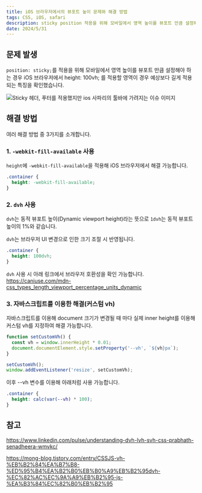```yaml
---
title: iOS 브라우저에서의 뷰포트 높이 문제와 해결 방법
tags: CSS, iOS, safari
description: sticky position 적용을 위해 모바일에서 영역 높이를 뷰포트 만큼 설정해야 하는 경우 iOS 브라우저에서 height 100vh 를 적용할 영역이 경우 예상보다 길게 적용되는 특징을 확인했습니다.
date: 2024/5/31
---
```



## 문제 발생

`position: sticky;`를 적용을 위해 모바일에서 영역 높이를 뷰포트 만큼 설정해야 하는 경우 iOS 브라우저에서 height: 100vh; 를 적용할 영역이 경우 예상보다 길게 적용되는 특징을 확인했습니다.

![Sticky 헤더, 푸터를 적용했지만 ios 사파리의 툴바에 가려지는 이슈 이미지](https://velog.velcdn.com/images/freejak5520/post/f6a026a7-4d87-435f-98df-2d6144fbff89/image.png)

## 해결 방법

여러 해결 방법 중 3가지를 소개합니다.

### 1. `-webkit-fill-available` 사용

`height`에 `-webkit-fill-available`을 적용해 iOS 브라우저에서 해결 가능합니다.

```css
.container {
  height: -webkit-fill-available;
}
```

### 2. `dvh` 사용

`dvh`는 동적 뷰포트 높이(Dynamic viewport height)라는 뜻으로 `1dvh`는 동적 뷰포트 높이의 1%와 같습니다.

`dvh`는 브라우저 UI 변경으로 인한 크기 조절 시 반영됩니다.

```css
.container {
  height: 100dvh;
}
```

`dvh` 사용 시 아래 링크에서 브라우저 호환성을 확인 가능합니다.
<https://caniuse.com/mdn-css_types_length_viewport_percentage_units_dynamic>

### 3. 자바스크립트를 이용한 해결(커스텀 vh)

자바스크립트를 이용해 document 크기가 변경될 때 마다 실제 inner height를 이용해 커스텀 vh를 지정하여 해결 가능합니다.

```javascript
function setCustomVh() {
  const vh = window.innerHeight * 0.01;
  document.documentElement.style.setProperty('--vh', `${vh}px`);
}

setCustomVh();
window.addEventListener('resize', setCustomVh);
```

이후 --vh 변수를 이용해 아래처럼 사용 가능합니다.

```css
.container {
  height: calc(var(--vh) * 100);
}
```

## 참고

<https://www.linkedin.com/pulse/understanding-dvh-lvh-svh-css-prabhath-senadheera-wmvkc/>

<https://mong-blog.tistory.com/entry/CSSJS-vh-%EB%B2%84%EA%B7%B8-%ED%95%B4%EA%B2%B0%EB%B0%A9%EB%B2%95dvh-%EC%82%AC%EC%9A%A9%EB%B2%95-js-%EA%B3%84%EC%82%B0%EB%B2%95>
